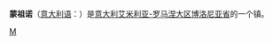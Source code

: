 {{Infobox Settlement
| name = 蒙祖诺<br/>Monzuno
| image_skyline = 
| imagesize = 
| image_caption = 
| image_flag = 
| image_shield = 
| pushpin_map = Italy
| pushpin_label_position = bottom
| subdivision_type = 国家
| subdivision_name = {{ITA}}
| subdivision_type1 = [[意大利行政区划|大区]]
| subdivision_name1 = [[艾米利亚-罗马涅大区|艾米利亚-罗马涅大区]]
| subdivision_type2 = [[意大利行政区划|省]]
| subdivision_name2 =  [[博洛尼亚省|博洛尼亚省]]
| elevation_m = 621
| elevation_ft = 
| area_total_km2 = 65
| population_as_of = 2007年
| population_total = 6216
| population_density_km2 = auto
| timezone = [[CET|CET]]
| utc_offset = +1
| timezone_DST = [[CEST|CEST]]
| utc_offset_DST = +2
| website = [http://www.comune.monzuno.bo.it www.comune.monzuno.bo.it] 
}}
'''蒙祖诺'''（[[意大利语|意大利语]]：'''{{lang|it|Monzuno}}'''）是[[意大利|意大利]][[艾米利亚-罗马涅大区|艾米利亚-罗马涅大区]][[博洛尼亚省|博洛尼亚省]]的一个镇。

{{博洛尼亞省市鎮}}
{{normdaten}}
{{Italy-geo-stub}}

[[Category:博洛尼亚广域市市镇|M]]